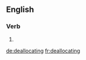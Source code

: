 ==English==

===Verb===
{{head|en}}

# {{present participle of|deallocate|lang=en}}

[[de:deallocating]]
[[fr:deallocating]]